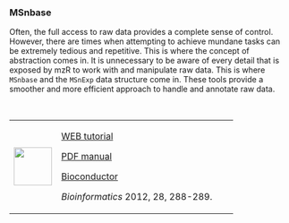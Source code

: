 ### MSnbase {-}

Often, the full access to raw data provides a complete sense of control. However, there are times when attempting to achieve mundane tasks can be extremely tedious and repetitive. This is where the concept of abstraction comes in. It is unnecessary to be aware of every detail that is exposed by mzR to work with and manipulate raw data. This is where `MSnbase` and the `MSnExp` data structure come in. These tools provide a smoother and more efficient approach to handle and annotate raw data.

\

+---------------------------------+------------------------------------------------------------------------------------------------------------------------+
| ![](images/05.png){height="68"} | [WEB tutorial](https://bioconductor.org/packages/release/bioc/vignettes/MSnbase/inst/doc/v05-MSnbase-development.html) |
|                                 |                                                                                                                        |
|                                 | [PDF manual](https://bioconductor.org/packages/release/bioc/manuals/MSnbase/man/MSnbase.pdf)                           |
|                                 |                                                                                                                        |
|                                 | [Bioconductor](https://bioconductor.org/packages/release/bioc/html/MSnbase.html)                                       |
|                                 |                                                                                                                        |
|                                 | *Bioinformatics* 2012, 28, 288-289.                                                                                    |
+---------------------------------+------------------------------------------------------------------------------------------------------------------------+

\

